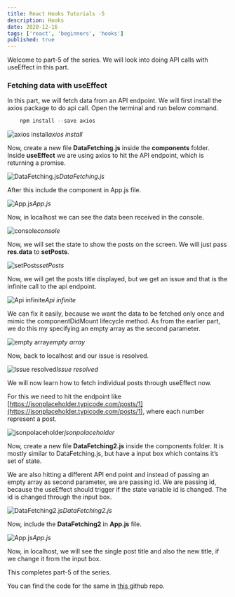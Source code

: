 ```yaml
---
title: React Hooks Tutorials -5
description: Hooks
date: 2020-12-16
tags: ['react', 'beginners', 'hooks']
published: true
---
```


Welcome to part-5 of the series. We will look into doing API calls with useEffect in this part.

### Fetching data with useEffect

In this part, we will fetch data from an API endpoint. We will first install the axios package to do api call. Open the terminal and run below command.


```js
    npm install --save axios
```


![axios install](https://ik.imagekit.io/thewebdev/React-Hooks/5/1_ZC1V8XQKBP.png)*axios install*

Now, create a new file **DataFetching.js** inside the **components** folder. Inside **useEffect** we are using axios to hit the API endpoint, which is returning a promise.

![DataFetching.js](https://ik.imagekit.io/thewebdev/React-Hooks/5/2_EGgiB3r_AQ.png)*DataFetching.js*

After this include the component in App.js file.

![App.js](https://ik.imagekit.io/thewebdev/React-Hooks/5/3_RgSiZo_aNg.png)*App.js*

Now, in localhost we can see the data been received in the console.

![console](https://ik.imagekit.io/thewebdev/React-Hooks/5/4_XbI_d142O5.png)*console*

Now, we will set the state to show the posts on the screen. We will just pass **res.data** to **setPosts**.

![setPosts](https://ik.imagekit.io/thewebdev/React-Hooks/5/5_v2M8XCd554.png)*setPosts*

Now, we will get the posts title displayed, but we get an issue and that is the infinite call to the api endpoint.

![Api infinite](https://ik.imagekit.io/thewebdev/React-Hooks/5/6_wXFLLziYmM.png)*Api infinite*

We can fix it easily, because we want the data to be fetched only once and mimic the componentDidMount lifecycle method. As from the earlier part, we do this my specifying an empty array as the second parameter.

![empty array](https://ik.imagekit.io/thewebdev/React-Hooks/5/7_usaL48BISk.png)*empty array*

Now, back to localhost and our issue is resolved.

![Issue resolved](https://ik.imagekit.io/thewebdev/React-Hooks/5/8_JBOCaPjit.png)*Issue resolved*

We will now learn how to fetch individual posts through useEffect now.

For this we need to hit the endpoint like [https://jsonplaceholder.typicode.com/posts/1](https://jsonplaceholder.typicode.com/posts/1), where each number represent a post.

![jsonpolaceholder](https://ik.imagekit.io/thewebdev/React-Hooks/5/9_QumElLYDou.png)*jsonpolaceholder*

Now, create a new file **DataFetching2.js** inside the components folder. It is mostly similar to DataFetching.js, but have a input box which contains it’s set of state.

We are also hitting a different API end point and instead of passing an empty array as second parameter, we are passing id. We are passing id, because the useEffect should trigger if the state variable id is changed. The id is changed through the input box.

![DataFetching2.js](https://ik.imagekit.io/thewebdev/React-Hooks/5/10_WhsiFQSlDX.png)*DataFetching2.js*

Now, include the **DataFetching2** in **App.js** file.

![App.js](https://ik.imagekit.io/thewebdev/React-Hooks/5/11_fy0A-fbc2a.png)*App.js*

Now, in localhost, we will see the single post title and also the new title, if we change it from the input box.


This completes part-5 of the series. 

You can find the code for the same in [this ](https://github.com/nabendu82/state-hook)github repo.
